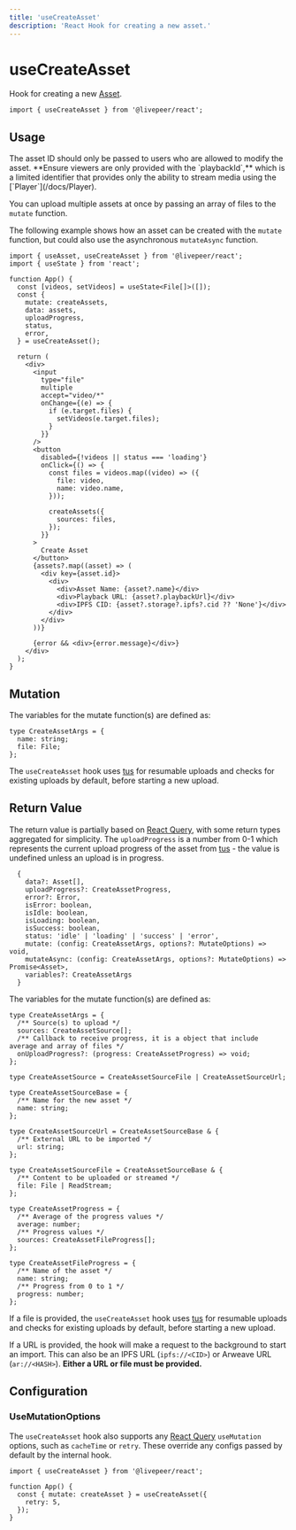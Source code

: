 ```yaml
---
title: 'useCreateAsset'
description: 'React Hook for creating a new asset.'
---
```


# useCreateAsset

Hook for creating a new [Asset](https://github.com/livepeer/livepeer.js/blob/main/packages/core/src/types/provider.ts).

```tsx
import { useCreateAsset } from '@livepeer/react';
```

## Usage


<Callout>
  The asset ID should only be passed to users who are allowed to modify the
  asset. **Ensure viewers are only provided with the `playbackId`,** which is a
  limited identifier that provides only the ability to stream media using the
  [`Player`](/docs/Player).
</Callout>

You can upload multiple assets at once by passing an array of files to the `mutate` function.

The following example shows how an asset can be created with the `mutate` function, but could also use the asynchronous `mutateAsync`
function.

```tsx {7, 29-36}
import { useAsset, useCreateAsset } from '@livepeer/react';
import { useState } from 'react';

function App() {
  const [videos, setVideos] = useState<File[]>([]);
  const {
    mutate: createAssets,
    data: assets,
    uploadProgress,
    status,
    error,
  } = useCreateAsset();

  return (
    <div>
      <input
        type="file"
        multiple
        accept="video/*"
        onChange={(e) => {
          if (e.target.files) {
            setVideos(e.target.files);
          }
        }}
      />
      <button
        disabled={!videos || status === 'loading'}
        onClick={() => {
          const files = videos.map((video) => ({
            file: video,
            name: video.name,
          }));

          createAssets({
            sources: files,
          });
        }}
      >
        Create Asset
      </button>
      {assets?.map((asset) => (
        <div key={asset.id}>
          <div>
            <div>Asset Name: {asset?.name}</div>
            <div>Playback URL: {asset?.playbackUrl}</div>
            <div>IPFS CID: {asset?.storage?.ipfs?.cid ?? 'None'}</div>
          </div>
        </div>
      ))}

      {error && <div>{error.message}</div>}
    </div>
  );
}
```

## Mutation

The variables for the mutate function(s) are defined as:

```tsx
type CreateAssetArgs = {
  name: string;
  file: File;
};
```

The `useCreateAsset` hook uses [tus](https://github.com/tus/tus-js-client) for resumable uploads and checks for existing uploads by default, before starting a
new upload.

## Return Value

The return value is partially based on [React Query](https://tanstack.com/query/v4/docs/reference/useMutation), with some return types
aggregated for simplicity. The `uploadProgress` is a number from 0-1 which represents the current upload progress of the asset from
[tus](https://github.com/tus/tus-js-client) - the value is undefined unless an upload is in progress.

```tsx
  {
    data?: Asset[],
    uploadProgress?: CreateAssetProgress,
    error?: Error,
    isError: boolean,
    isIdle: boolean,
    isLoading: boolean,
    isSuccess: boolean,
    status: 'idle' | 'loading' | 'success' | 'error',
    mutate: (config: CreateAssetArgs, options?: MutateOptions) => void,
    mutateAsync: (config: CreateAssetArgs, options?: MutateOptions) => Promise<Asset>,
    variables?: CreateAssetArgs
  }
```

The variables for the mutate function(s) are defined as:

```tsx
type CreateAssetArgs = {
  /** Source(s) to upload */
  sources: CreateAssetSource[];
  /** Callback to receive progress, it is a object that include average and array of files */
  onUploadProgress?: (progress: CreateAssetProgress) => void;
};

type CreateAssetSource = CreateAssetSourceFile | CreateAssetSourceUrl;

type CreateAssetSourceBase = {
  /** Name for the new asset */
  name: string;
};

type CreateAssetSourceUrl = CreateAssetSourceBase & {
  /** External URL to be imported */
  url: string;
};

type CreateAssetSourceFile = CreateAssetSourceBase & {
  /** Content to be uploaded or streamed */
  file: File | ReadStream;
};

type CreateAssetProgress = {
  /** Average of the progress values */
  average: number;
  /** Progress values */
  sources: CreateAssetFileProgress[];
};

type CreateAssetFileProgress = {
  /** Name of the asset */
  name: string;
  /** Progress from 0 to 1 */
  progress: number;
};
```

If a file is provided, the `useCreateAsset` hook uses [tus](https://github.com/tus/tus-js-client) for resumable uploads and checks for existing uploads by default, before starting a
new upload.

If a URL is provided, the hook will make a request to the background to start an import. This can also
be an IPFS URL (`ipfs://<CID>`) or Arweave URL (`ar://<HASH>`). **Either a URL or file must be provided.**

## Configuration

### UseMutationOptions

The `useCreateAsset` hook also supports any [React Query](https://tanstack.com/query/v4/docs/reference/useMutation) `useMutation` options, such as
`cacheTime` or `retry`. These override any configs passed by default by the internal hook.

```tsx {5}
import { useCreateAsset } from '@livepeer/react';

function App() {
  const { mutate: createAsset } = useCreateAsset({
    retry: 5,
  });
}
```
